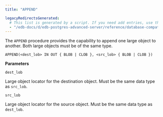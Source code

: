 ```yaml
---
title: "APPEND"

legacyRedirectsGenerated:
  # This list is generated by a script. If you need add entries, use the `legacyRedirects` key.
  - "/edb-docs/d/edb-postgres-advanced-server/reference/database-compatibility-for-oracle-developers-built-in-package-guide/13/append.html"
---
```


The `APPEND` procedure provides the capability to append one large object to another. Both large objects must be of the same type.

```text
APPEND(<dest_lob> IN OUT { BLOB | CLOB }, <src_lob> { BLOB | CLOB })
```

**Parameters**

`dest_lob`

 Large object locator for the destination object. Must be the same data type as `src_lob`.

`src_lob`

 Large object locator for the source object. Must be the same data type as `dest_lob`.
